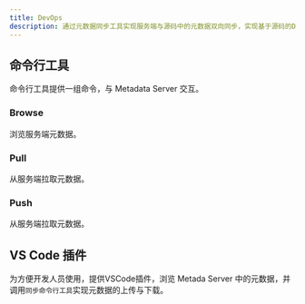 ```yaml
---
title: DevOps
description: 通过元数据同步工具实现服务端与源码中的元数据双向同步，实现基于源码的DevOps流程。
---
```


## 命令行工具

命令行工具提供一组命令，与 Metadata Server 交互。

### Browse

浏览服务端元数据。

### Pull

从服务端拉取元数据。

### Push

从服务端拉取元数据。

## VS Code 插件

为方便开发人员使用，提供VSCode插件，浏览 Metada Server 中的元数据，并调用`同步命令行工具`实现元数据的上传与下载。
